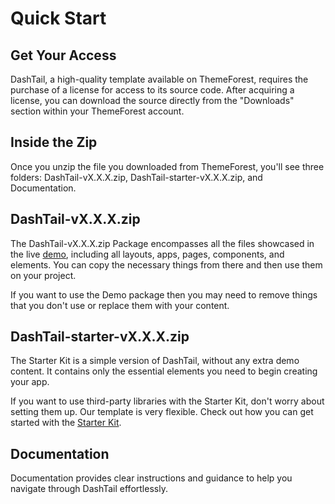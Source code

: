 
# Quick Start

## Get Your Access

DashTail, a high-quality template available on ThemeForest, requires the purchase of a license for access to its source code. After acquiring a license, you can download the source directly from the "Downloads" section within your ThemeForest account.

## Inside the Zip

Once you unzip the file you downloaded from ThemeForest, you'll see three folders: DashTail-vX.X.X.zip, DashTail-starter-vX.X.X.zip, and Documentation.

## DashTail-vX.X.X.zip

The DashTail-vX.X.X.zip Package encompasses all the files showcased in the live [demo](http://dastail.codeshaper.net/), including all layouts, apps, pages, components, and elements. You can copy the necessary things from there and then use them on your project.

<Callout type="warning">
   If you want to use the Demo package then you may need to remove things that you don't use or replace them with your content.
</Callout>

## DashTail-starter-vX.X.X.zip

The Starter Kit is a simple version of DashTail, without any extra demo content. It contains only the essential elements you need to begin creating your app.

If you want to use third-party libraries with the Starter Kit, don't worry about setting them up. Our template is very flexible. Check out how you can get started with the [Starter Kit](/docs/starter-kit).


## Documentation

Documentation provides clear instructions and guidance to help you navigate through DashTail effortlessly. 

